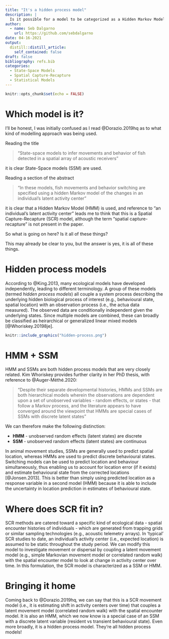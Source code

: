 ```yaml
---
title: "It's a hidden process model"
description: |
  Is it possible for a model to be categorized as a Hidden Markov Model, State-Space Model, and Spatial Capture-Recapture model, all at the same time? 
author:
  - name: Seb Dalgarno
    url: https://github.com/sebdalgarno
date: 04-16-2021
output:
  distill::distill_article:
    self_contained: false
draft: false
bibliography: refs.bib
categories: 
  - State-Space Models
  - Spatial Capture-Recapture
  - Statistical Models
---
```



```r
knitr::opts_chunk$set(echo = FALSE)
```

# Which model is it?
I'll be honest, I was initially confused as I read @Dorazio.2019hq as to what kind of modelling approach was being used. 

Reading the title  

> "State-space models to infer movements and behavior of fish detected in a spatial array of acoustic receivers"

it is clear State-Space models (SSM) are used.

Reading a section of the abstract

> "In these models, fish movements and behavior switching are specified using a hidden Markov model of the changes in an individual’s latent activity center"

it is clear that a Hidden Markov Model (HMM) is used, and reference to "an individual's latent activity center" leads me to think that this is a Spatial Capture-Recapture (SCR) model, although the term "spatial capture-recapture" is not present in the paper.

So what is going on here? Is it all of these things? 

This may already be clear to you, but the answer is yes, it is all of these things. 

# Hidden process models

According to @King.2013, many ecological models have developed independently, leading to different terminology. A group of these models (termed *hidden process models*) all couple a system process describing the underlying hidden biological process of interest (e.g., behavioural state, spatial location) with an observation process (i.e., the actua data measured). The observed data are conditionally independent given the underlying states. Since multiple models are combined, these can broadly be classified as heirarchical or generalized linear mixed models [@Whoriskey.20198je].

```r
knitr::include_graphics("hidden-process.png")
```


# HMM + SSM
HMM and SSMs are both hidden process models that are very closely related. Kim Whoriskey provides further clarity in her PhD thesis, with reference to @Auger-Méthé.2020:  

> "Despite their separate developmental histories, HMMs and SSMs are both hierarchical models wherein the observations are dependent upon a set of unobserved variables - random effects, or states - that follow a Markov process, and the literature appears to have converged around the viewpoint that HMMs are special cases of SSMs with discrete latent states" 

We can therefore make the following distinction:   

- **HMM** - unobserved random effects (latent states) are discrete  
- **SSM** - unobserved random effects (latent states) are continuous  

In animal movement studies, SSMs are generally used to predict spatial location, whereas HMMs are used to predict discrete behavioural states. Switching models can be used to predict location and behaviour simultaneously, thus enabling us to account for location error (if it exists) and estimate behavioural state from the corrected locations [@Jonsen.2013]. This is better than simply using predicted location as a response variable in a second model (HMM) because it is able to include the uncertainty in location prediction in estimates of behavioural state.

# Where does SCR fit in?
SCR methods are catered toward a specific kind of ecological data - spatial encounter histories of individuals - which are generated from trapping grids or similar sampling technologies (e.g., acoustic telemetry arrays). In 'typical' SCR studies to date, an individual's activity center (i.e., expected location) is assumed to be static throughout the study period. We can modify this model to investigate movement or dispersal by coupling a latent movement model (e.g., simple Markovian movement model or correlated random walk) with the spatial encounter model to look at change in activity center over time. In this formulation, the SCR model is characterized as a SSM or HMM.

# Bringing it home

Coming back to @Dorazio.2019hq, we can say that this is a SCR movement model (i.e., it is estimating shift in activity centers over time) that couples a latent movement model (correlated random walk) with the spatial encounter model. It is also an HMM, which we now know is a special case of an SSM with a discrete latent variable (resident vs transient behavioural state). Even more broadly, it is a hidden process model. They're all hidden process models!


